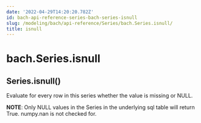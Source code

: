 ```yaml
---
date: '2022-04-29T14:20:20.782Z'
id: bach-api-reference-series-bach-series-isnull
slug: /modeling/bach/api-reference/Series/bach.Series.isnull/
title: isnull
---
```


# bach.Series.isnull

<div class="method">
<h2 class="signature-class"><span class="additional-name">Series.</span><span class="name">isnull(</span><small class="parameter-list"></small>)</h2>


<div class="content">

Evaluate for every row in this series whether the value is missing or NULL.

**NOTE**: Only NULL values in the Series in the underlying sql table will return True. numpy.nan is not
checked for.


</div>

</div>
